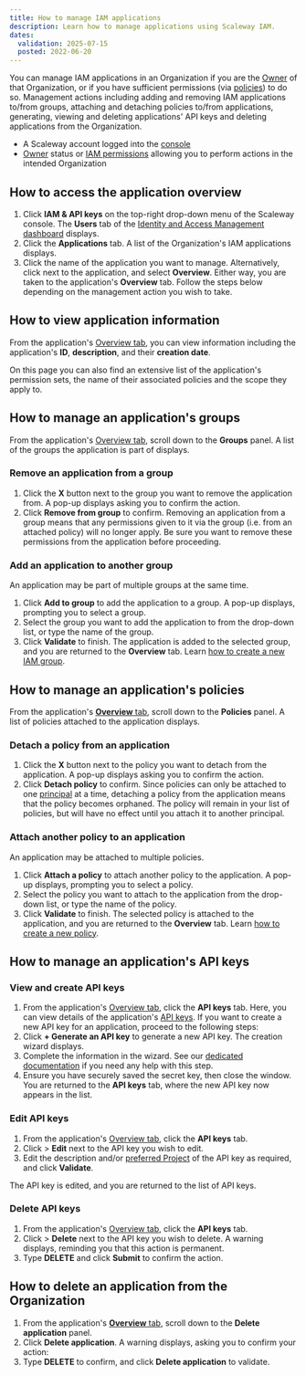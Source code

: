 ```yaml
---
title: How to manage IAM applications
description: Learn how to manage applications using Scaleway IAM.
dates:
  validation: 2025-07-15
  posted: 2022-06-20
---
```




You can manage IAM applications in an Organization if you are the [Owner](/iam/concepts/#owner) of that Organization, or if you have sufficient permissions (via [policies](/iam/concepts/#policy)) to do so. Management actions including adding and removing IAM applications to/from groups, attaching and detaching policies to/from applications, generating, viewing and deleting applications' API keys and deleting applications from the Organization.

<Requirements />

- A Scaleway account logged into the [console](https://console.scaleway.com)
- [Owner](/iam/concepts/#owner) status or [IAM permissions](/iam/concepts/#permission) allowing you to perform actions in the intended Organization

## How to access the application overview

1. Click **IAM & API keys** on the top-right drop-down menu of the Scaleway console. The **Users** tab of the [Identity and Access Management dashboard](https://console.scaleway.com/iam/users) displays.
    <Lightbox image={image} alt="" />
2. Click the **Applications** tab. A list of the Organization's IAM applications displays.
3. Click the name of the application you want to manage. Alternatively, click <Icon name="more" /> next to the application, and select **Overview**. Either way, you are taken to the application's **Overview** tab.
    Follow the steps below depending on the management action you wish to take.

## How to view application information

From the application's [Overview tab](#how-to-access-the-application-overview), you can view information including the application's **ID**, **description**, and their **creation date**.

On this page you can also find an extensive list of the application's permission sets, the name of their associated policies and the scope they apply to.

<Lightbox image={image2} alt="" />

## How to manage an application's groups

From the application's [Overview tab](#how-to-access-the-application-overview), scroll down to the **Groups** panel. A list of the groups the application is part of displays.

### Remove an application from a group

1. Click the **X** button next to the group you want to remove the application from. A pop-up displays asking you to confirm the action.
2. Click **Remove from group** to confirm.
    <Message type="important">
      Removing an application from a group means that any permissions given to it via the group (i.e. from an attached policy) will no longer apply. Be sure you want to remove these permissions from the application before proceeding.
    </Message>

### Add an application to another group

An application may be part of multiple groups at the same time.

1. Click **Add to group** to add the application to a group. A pop-up displays, prompting you to select a group.
2. Select the group you want to add the application to from the drop-down list, or type the name of the group.
3. Click **Validate** to finish.
    The application is added to the selected group, and you are returned to the **Overview** tab.
    <Message type="tip">
      Learn [how to create a new IAM group](/iam/how-to/create-group/).
    </Message>

## How to manage an application's policies

From the application's [**Overview** tab](#how-to-access-the-application-overview), scroll down to the **Policies** panel. A list of policies attached to the application displays.

### Detach a policy from an application

1. Click the **X** button next to the policy you want to detach from the application. A pop-up displays asking you to confirm the action.
2. Click **Detach policy** to confirm.
    <Message type="important">
      Since policies can only be attached to one [principal](/iam/concepts/#principal) at a time, detaching a policy from the application means that the policy becomes orphaned. The policy will remain in your list of policies, but will have no effect until you attach it to another principal.
    </Message>

### Attach another policy to an application

An application may be attached to multiple policies.

1. Click **Attach a policy** to attach another policy to the application. A pop-up displays, prompting you to select a policy.
2. Select the policy you want to attach to the application from the drop-down list, or type the name of the policy.
3. Click **Validate** to finish.
    The selected policy is attached to the application, and you are returned to the **Overview** tab.
    <Message type="tip">
      Learn [how to create a new policy](/iam/how-to/create-policy/).
    </Message>

## How to manage an application's API keys

### View and create API keys

1. From the application's [Overview tab](#how-to-access-the-application-overview), click the **API keys** tab.
    Here, you can view details of the application's [API keys](/iam/how-to/create-api-keys/).
    If you want to create a new API key for an application, proceed to the following steps:
2. Click **+ Generate an API key** to generate a new API key. The creation wizard displays.
3. Complete the information in the wizard. See our [dedicated documentation](/iam/how-to/create-api-keys/) if you need any help with this step.
4. Ensure you have securely saved the secret key, then close the window. You are returned to the **API keys** tab, where the new API key now appears in the list.

### Edit API keys

1. From the application's [Overview tab](#how-to-access-the-application-overview), click the **API keys** tab.
2. Click <Icon name="more" /> > **Edit** next to the API key you wish to edit.
3. Edit the description and/or [preferred Project](/iam/api-cli/using-api-key-object-storage/) of the API key as required, and click **Validate**.

The API key is edited, and you are returned to the list of API keys.

### Delete API keys

1. From the application's [Overview tab](#how-to-access-the-application-overview), click the **API keys** tab.
2. Click <Icon name="more" /> > **Delete** next to the API key you wish to delete.
    A warning displays, reminding you that this action is permanent.
3. Type **DELETE** and click **Submit** to confirm the action.

## How to delete an application from the Organization

1. From the application's [**Overview** tab](#how-to-access-the-application-overview), scroll down to the **Delete application** panel.
2. Click **Delete application**. A warning displays, asking you to confirm your action:
    <Lightbox image={image3} alt="A pop up box displaying a warning: Warning: This will permanently delete your application. This action is irreversible and will automatically delete the application's API keys." />
3. Type **DELETE** to confirm, and click **Delete application** to validate.


